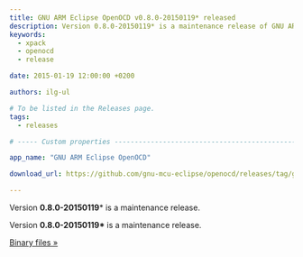 ```yaml
---
title: GNU ARM Eclipse OpenOCD v0.8.0-20150119* released
description: Version 0.8.0-20150119* is a maintenance release of GNU ARM Eclipse OpenOCD.
keywords:
  - xpack
  - openocd
  - release

date: 2015-01-19 12:00:00 +0200

authors: ilg-ul

# To be listed in the Releases page.
tags:
  - releases

# ----- Custom properties -----------------------------------------------------

app_name: "GNU ARM Eclipse OpenOCD"

download_url: https://github.com/gnu-mcu-eclipse/openocd/releases/tag/gae-0.8.0-20150119/

---
```


<head>
  <title>{frontMatter.title}</title>
  <meta property="og:title" content={frontMatter.title} />
</head>

Version **0.8.0-20150119*** is a maintenance release.

<!-- truncate -->

Version **0.8.0-20150119\*** is a maintenance release.

<!-- truncate -->

<p><a href={frontMatter.download_url}>Binary files »</a></p>
